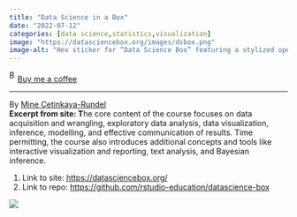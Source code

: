 ```yaml
---
title: "Data Science in a Box"
date: "2022-07-12"
categories: [data science,statistics,visualization]
image: "https://datasciencebox.org/images/dsbox.png"
image-alt: "Hex sticker for “Data Science Box” featuring a stylized open cardboard box with a red lid, containing colorful abstract shapes representing data and graphs. The words “Data Science Box” appear in white on a navy blue background inside the hexagon."
---
```


<link href="https://fonts.googleapis.com/css?family=Cookie" rel="stylesheet"><a class="bmc-button" target="_blank" href="https://www.buymeacoffee.com/JoscelinRocha">![Buy me a coffee](https://cdn.buymeacoffee.com/buttons/bmc-new-btn-logo.svg){alt="Buy me a coffee" width="15" height="21"}Buy me a coffee</a>

------------------------------------------------------------------------

By [Mine Çetinkaya-Rundel](https://datasciencebox.org/)\
**Excerpt from site: T**he core content of the course focuses on data acquisition and wrangling, exploratory data analysis, data visualization, inference, modelling, and effective communication of results. Time permitting, the course also introduces additional concepts and tools like interactive visualization and reporting, text analysis, and Bayesian inference.

1.  Link to site: <https://datasciencebox.org/>
2.  Link to repo: <https://github.com/rstudio-education/datascience-box>

![](https://datasciencebox.org/images/dsbox.png)
